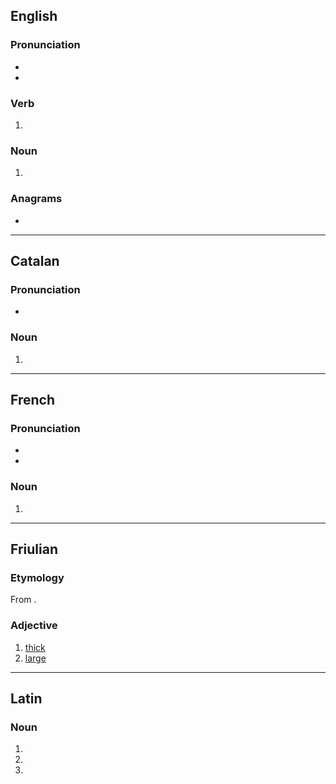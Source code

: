 {{also|Grues}}
==English==

===Pronunciation===
* {{IPA|en|/ˈɡɹuːz/}}
* {{audio|en|LL-Q1860 (eng)-Vealhurl-grues.wav ‎|Audio (UK)}}

===Verb===
{{head|en|verb form}}

# {{en-third-person singular of|grue}}

===Noun===
{{head|en|noun form}}

# {{plural of|en|grue}}

===Anagrams===
* {{anagrams|en|a=egrsu|Ruges|surge|urges}}

----

==Catalan==

===Pronunciation===
* {{ca-IPA}}

===Noun===
{{head|ca|noun form}}

# {{plural of|ca|grua}}

----

==French==

===Pronunciation===
* {{fr-IPA}}
* {{audio|fr|Fr-grue.ogg|audio}}

===Noun===
{{head|fr|noun plural form|g=f}}

# {{plural of|fr|grue}}

----

==Friulian==

===Etymology===
From {{inh|fur|la|grossus}}.

===Adjective===
{{head|fur|adjective}}

# [[thick]]
# [[large]]

----

==Latin==

===Noun===
{{la-noun-form|gruēs}}

# {{inflection of|la|grūs||nom|p}}
# {{inflection of|la|grūs||acc|p}}
# {{inflection of|la|grūs||voc|p}}